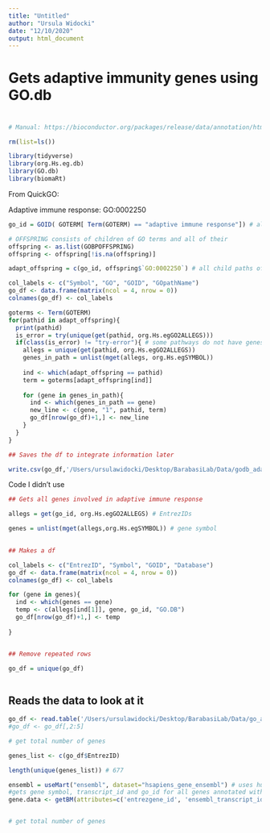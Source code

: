 ```yaml
---
title: "Untitled"
author: "Ursula Widocki"
date: "12/10/2020"
output: html_document
---
```


####################################################################
# Gets adaptive immunity genes using GO.db
#
####################################################################



```r
# Manual: https://bioconductor.org/packages/release/data/annotation/html/GO.db.html

rm(list=ls())

```

```r
library(tidyverse)
library(org.Hs.eg.db)
library(GO.db)
library(biomaRt)
```

From QuickGO:

Adaptive immune response: GO:0002250

```r
go_id = GOID( GOTERM[ Term(GOTERM) == "adaptive immune response"]) # all GO IDs for adaptive immune response

# OFFSPRING consists of children of GO terms and all of their
offspring <- as.list(GOBPOFFSPRING)
offspring <- offspring[!is.na(offspring)]

adapt_offspring = c(go_id, offspring$`GO:0002250`) # all child paths of innate immune response

```

```r

col_labels <- c("Symbol", "GO", "GOID", "GOpathName")
go_df <- data.frame(matrix(ncol = 4, nrow = 0))
colnames(go_df) <- col_labels

goterms <- Term(GOTERM)
for(pathid in adapt_offspring){
  print(pathid)
  is_error = try(unique(get(pathid, org.Hs.egGO2ALLEGS)))
  if(class(is_error) != "try-error"){ # some pathways do not have genes noted
    allegs = unique(get(pathid, org.Hs.egGO2ALLEGS))
    genes_in_path = unlist(mget(allegs, org.Hs.egSYMBOL))
  
    ind <- which(adapt_offspring == pathid)
    term = goterms[adapt_offspring[ind]]
  
    for (gene in genes_in_path){
      ind <- which(genes_in_path == gene)
      new_line <- c(gene, "1", pathid, term)
      go_df[nrow(go_df)+1,] <- new_line
    }
  }
}
```

```r
## Saves the df to integrate information later

write.csv(go_df,'/Users/ursulawidocki/Desktop/BarabasiLab/Data/godb_adaptive_genes.csv')

```





####################################################### Code I didn't use
```r
## Gets all genes involved in adaptive immune response

allegs = get(go_id, org.Hs.egGO2ALLEGS) # EntrezIDs

genes = unlist(mget(allegs,org.Hs.egSYMBOL)) # gene symbol
 
```

```r
## Makes a df

col_labels <- c("EntrezID", "Symbol", "GOID", "Database")
go_df <- data.frame(matrix(ncol = 4, nrow = 0))
colnames(go_df) <- col_labels

for (gene in genes){
  ind <- which(genes == gene)
  temp <- c(allegs[ind[1]], gene, go_id, "GO.DB")
  go_df[nrow(go_df)+1,] <- temp
  
}


## Remove repeated rows

go_df = unique(go_df)



```


## Reads the data to look at it

```r
go_df <- read.table('/Users/ursulawidocki/Desktop/BarabasiLab/Data/go_adaptive_genes.csv', header = T, sep = ",", row.names = 1, stringsAsFactors = F)
#go_df <- go_df[,2:5]
```

```r
# get total number of genes

genes_list <- c(go_df$EntrezID)

length(unique(genes_list)) # 677
```



  
```r

ensembl = useMart("ensembl", dataset="hsapiens_gene_ensembl") # uses human ensembl annotations
#gets gene symbol, transcript_id and go_id for all genes annotated with GO:0007507
gene.data <- getBM(attributes=c('entrezgene_id', 'ensembl_transcript_id', 'with_go'), filters = "with_go", values = 'GO:0007507', mart = ensembl)



```

```r
# get total number of genes
```






